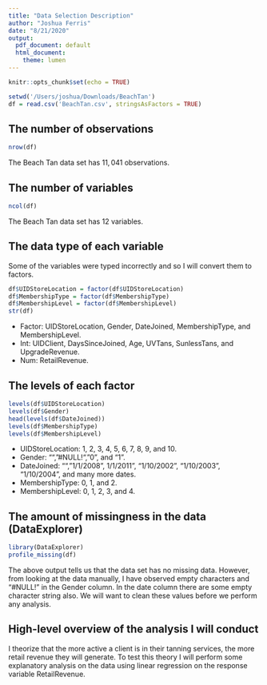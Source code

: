 ```yaml
---
title: "Data Selection Description"
author: "Joshua Ferris"
date: "8/21/2020"
output:
  pdf_document: default
  html_document:
    theme: lumen
---
```


```r
knitr::opts_chunk$set(echo = TRUE)
```

```r
setwd('/Users/joshua/Downloads/BeachTan')
df = read.csv('BeachTan.csv', stringsAsFactors = TRUE)
```
  
## The number of observations

```r
nrow(df)
```

The Beach Tan data set has $11,041$ observations.

## The number of variables

```r
ncol(df)
```

The Beach Tan data set has $12$ variables.

## The data type of each variable

Some of the variables were typed incorrectly and so I will convert them to factors.

```r
df$UIDStoreLocation = factor(df$UIDStoreLocation)
df$MembershipType = factor(df$MembershipType)
df$MembershipLevel = factor(df$MembershipLevel)
str(df)
```

* Factor: UIDStoreLocation, Gender, DateJoined, MembershipType, and MembershipLevel.
* Int: UIDClient, DaysSinceJoined, Age, UVTans, SunlessTans, and UpgradeRevenue.
* Num: RetailRevenue.

## The levels of each factor

```r
levels(df$UIDStoreLocation)
levels(df$Gender)
head(levels(df$DateJoined))
levels(df$MembershipType)
levels(df$MembershipLevel)
```

* UIDStoreLocation: 1, 2, 3, 4, 5, 6, 7, 8, 9, and 10.
* Gender: "", "#NULL!", "0", and "1".
* DateJoined: "", "1/1/2008", 1/1/2011", "1/10/2002", "1/10/2003", "1/10/2004", and many more dates.
* MembershipType: 0, 1, and 2.
* MembershipLevel: 0, 1, 2, 3, and 4.

## The amount of missingness in the data (DataExplorer)

```r
library(DataExplorer)
profile_missing(df)
```

The above output tells us that the data set has no missing data. However, from looking at the data manually, I have observed empty characters and "#NULL!" in the Gender column. In the date column there are some empty character string also. We will want to clean these values before we perform any analysis.

## High-level overview of the analysis I will conduct

I theorize that the more active a client is in their tanning services, the more retail revenue they will generate. To test this theory I will perform some explanatory analysis on the data using linear regression on the response variable RetailRevenue.
